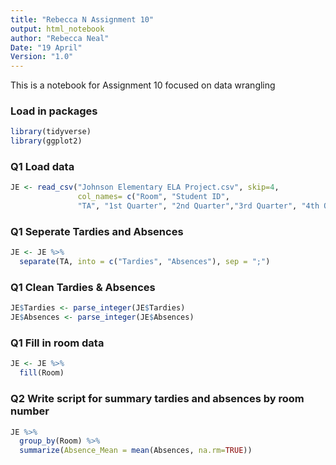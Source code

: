---
title: "Rebecca N Assignment 10"
output: html_notebook
author: "Rebecca Neal"
Date: "19 April"
Version: "1.0"
---

This is a notebook for Assignment 10 focused on data wrangling

### Load in packages
```{r}
library(tidyverse)
library(ggplot2)
```

### Q1 Load data
```{r}
JE <- read_csv("Johnson Elementary ELA Project.csv", skip=4,
               col_names= c("Room", "Student ID", 
               "TA", "1st Quarter", "2nd Quarter","3rd Quarter", "4th Quarter"))
```

### Q1 Seperate Tardies and Absences
```{r}
JE <- JE %>%
  separate(TA, into = c("Tardies", "Absences"), sep = ";")
```

### Q1 Clean Tardies & Absences
```{r}
JE$Tardies <- parse_integer(JE$Tardies)
JE$Absences <- parse_integer(JE$Absences)
```

### Q1 Fill in room data
```{r}
JE <- JE %>%
  fill(Room)
```

### Q2 Write script for summary tardies and absences by room number
```{r}
JE %>%
  group_by(Room) %>%
  summarize(Absence_Mean = mean(Absences, na.rm=TRUE))
```










